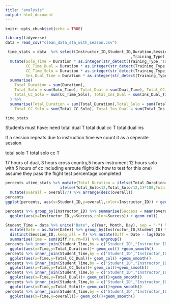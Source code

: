 ```yaml
---
title: "analysis"
output: html_document
---
```


```r
knitr::opts_chunk$set(echo = TRUE)
```

```r
library(tidyverse)
data = read_csv("clean_data_sta_with_season.csv")
```



```r
 time_stats = data  %>% select(Instructor_ID,Student_ID,Duration,Session_ID
                                                       ,Training_Type) %>%
  mutate(Solo_Time = Duration * as.integer(str_detect(Training_Type,"solo")) ,Dual_Time = Duration * as.integer(str_detect(Training_Type,"dual||Ins")),
         CC_Time_Dual = Duration * as.integer(str_detect(Training_Type,"CC_dual")),
         CC_Time_Solo = Duration * as.integer(str_detect(Training_Type,"CC_solo")),
         Ins_Dual_Time = Duration * as.integer(str_detect(Training_Type,"Ins")))%>% group_by(Instructor_ID,Student_ID,Session_ID) %>% 
  summarise(
    Total_Duration = sum(Duration),
    Total_Solo = sum(Solo_Time), Total_Dual = sum(Dual_Time), Total_CC_Dual = sum(CC_Time_Dual),
    Total_CC_Solo = sum(CC_Time_Solo), Total_Ins_Dual = sum(Ins_Dual_Time)
  ) %>%
  summarise(Total_Duration = sum(Total_Duration),Total_Solo = sum(Total_Solo), Total_Dual = sum(Total_Dual), Total_CC_Dual = sum(Total_CC_Dual),
    Total_CC_Solo = sum(Total_CC_Solo), Total_Ins_Dual = sum(Total_Ins_Dual)) %>% ungroup() %>% arrange(desc(Total_Duration))

time_stats
```
Students must have:
need 
total dual T
total dual cc T
total dual ins

If a session repeats due to instruction time we count it as a seperate session

total solo T
total solo cc T

17 hours of dual, 3 hours cross country,5 hours instrument
12 hours solo with 5 hours of cc including enroute flight(idk how to test for this one)
assume they pass the flight test
percentage completed
```r
percents =time_stats %>% mutate(Total_Duration = ifelse(Total_Duration>45,1,Total_Duration/45)*100,Total_Solo = 
                        ifelse(Total_Solo<12,Total_Solo/12,1)*100,Total_Dual = ifelse(Total_Dual<17,Total_Dual/17,1)*100,Total_CC_Dual = ifelse(Total_CC_Dual<3,Total_CC_Dual/3,1)*100 ,Total_CC_Solo = ifelse(Total_CC_Solo<5,Total_CC_Solo/5,1)*100 ,Total_Ins_Dual = ifelse(Total_Ins_Dual<5,Total_Ins_Dual/5,1)*100,overall = Total_Duration+Total_Solo+Total_Dual+Total_CC_Dual+Total_CC_Dual+Total_CC_Solo+Total_Ins_Dual)%>%
  mutate(overall = overall/7) %>% arrange(desc(overall))
percents
ggplot(percents, aes(x=Student_ID,y=overall,color=Instructor_ID)) + geom_point()

percents %>% group_by(Instructor_ID) %>% summarise(Success = mean(overall))%>%
  ggplot(aes(x=Instructor_ID,y=Success,color=Success)) + geom_col()

```

```r
Student_Time = data %>% unite("Date", c(Year, Month, Day), sep = "-") %>% 
  mutate(Date = as.Date(Date)) %>% group_by(Instructor_ID,Student_ID) %>% 
  distinct(Session_ID,.keep_all = T) %>% mutate(Diff = Date - lag(Date)) %>%
  summarise(Time = sum(Diff,na.rm=T)) %>% ungroup()
percents %>% inner_join(Student_Time,by = c("Student_ID","Instructor_ID")) %>%
  ggplot(aes(x=Time,y=Total_Duration))+ geom_col() +geom_smooth()
percents %>% inner_join(Student_Time,by = c("Student_ID","Instructor_ID")) %>%
  ggplot(aes(x=Time,y=Total_CC_Dual))+ geom_col() +geom_smooth()
percents %>% inner_join(Student_Time,by = c("Student_ID","Instructor_ID")) %>%
  ggplot(aes(x=Time,y=Total_CC_Solo))+ geom_col()+geom_smooth()
percents %>% inner_join(Student_Time,by = c("Student_ID","Instructor_ID")) %>%
  ggplot(aes(x=Time,y=Total_Dual))+ geom_col()+geom_smooth()
percents %>% inner_join(Student_Time,by = c("Student_ID","Instructor_ID")) %>%
  ggplot(aes(x=Time,y=Total_Solo))+ geom_col()+geom_smooth()
percents %>% inner_join(Student_Time,by = c("Student_ID","Instructor_ID")) %>%
  ggplot(aes(x=Time,y=overall))+ geom_col()+geom_smooth()

```